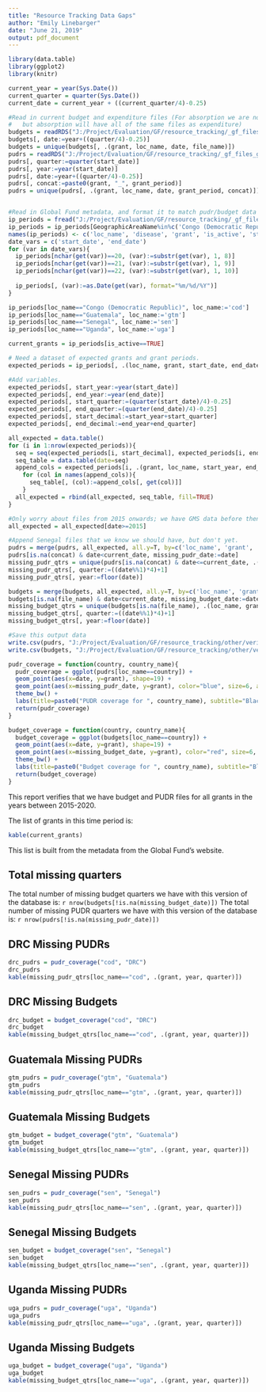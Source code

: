 ```yaml
---
title: "Resource Tracking Data Gaps"
author: "Emily Linebarger"
date: "June 21, 2019"
output: pdf_document
---
```


```r
library(data.table) 
library(ggplot2)
library(knitr)

current_year = year(Sys.Date())
current_quarter = quarter(Sys.Date())
current_date = current_year + ((current_quarter/4)-0.25)

#Read in current budget and expenditure files (For absorption we are not trying to make a complete time series, so this check is less relevant, 
#   but absorption will have all of the same files as expenditure)
budgets = readRDS("J:/Project/Evaluation/GF/resource_tracking/_gf_files_gos/combined_prepped_data/final_budgets.rds")
budgets[, date:=year+((quarter/4)-0.25)]
budgets = unique(budgets[, .(grant, loc_name, date, file_name)])
pudrs = readRDS("J:/Project/Evaluation/GF/resource_tracking/_gf_files_gos/combined_prepped_data/final_expenditures.rds")
pudrs[, quarter:=quarter(start_date)]
pudrs[, year:=year(start_date)]
pudrs[, date:=year+((quarter/4)-0.25)]
pudrs[, concat:=paste0(grant, "_", grant_period)]
pudrs = unique(pudrs[, .(grant, loc_name, date, grant_period, concat)])


#Read in Global Fund metadata, and format it to match pudr/budget data above. 
ip_periods = fread("J:/Project/Evaluation/GF/resource_tracking/_gf_files_gos/metadata/grant_agreement_implementation_periods_dataset_201963.csv")
ip_periods = ip_periods[GeographicAreaName%in%c('Congo (Democratic Republic)', 'Guatemala', 'Uganda', 'Senegal'), .(GeographicAreaName, ComponentName, GrantAgreementNumber, IsActive, ImplementationPeriodStartDate, ImplementationPeriodEndDate)]
names(ip_periods) <- c('loc_name', 'disease', 'grant', 'is_active', 'start_date', 'end_date') #Only need implementation period variables here! 
date_vars = c('start_date', 'end_date')
for (var in date_vars){
  ip_periods[nchar(get(var))==20, (var):=substr(get(var), 1, 8)]
  ip_periods[nchar(get(var))==21, (var):=substr(get(var), 1, 9)]
  ip_periods[nchar(get(var))==22, (var):=substr(get(var), 1, 10)]
  
  ip_periods[, (var):=as.Date(get(var), format="%m/%d/%Y")]
}

ip_periods[loc_name=="Congo (Democratic Republic)", loc_name:='cod']
ip_periods[loc_name=="Guatemala", loc_name:='gtm']
ip_periods[loc_name=="Senegal", loc_name:='sen']
ip_periods[loc_name=="Uganda", loc_name:='uga']

current_grants = ip_periods[is_active==TRUE]

# Need a dataset of expected grants and grant periods. 
expected_periods = ip_periods[, .(loc_name, grant, start_date, end_date)]

#Add variables. 
expected_periods[, start_year:=year(start_date)]
expected_periods[, end_year:=year(end_date)]
expected_periods[, start_quarter:=(quarter(start_date)/4)-0.25] 
expected_periods[, end_quarter:=(quarter(end_date)/4)-0.25] 
expected_periods[, start_decimal:=start_year+start_quarter]
expected_periods[, end_decimal:=end_year+end_quarter]

all_expected = data.table()
for (i in 1:nrow(expected_periods)){
  seq = seq(expected_periods[i, start_decimal], expected_periods[i, end_decimal], by=0.25)
  seq_table = data.table(date=seq)
  append_cols = expected_periods[i, .(grant, loc_name, start_year, end_year, start_quarter, end_quarter)]
    for (col in names(append_cols)){
      seq_table[, (col):=append_cols[, get(col)]]
    }  
  all_expected = rbind(all_expected, seq_table, fill=TRUE)
}

#Only worry about files from 2015 onwards; we have GMS data before then. 
all_expected = all_expected[date>=2015]

#Append Senegal files that we know we should have, but don't yet. 
pudrs = merge(pudrs, all_expected, all.y=T, by=c('loc_name', 'grant', 'date'))
pudrs[is.na(concat) & date<current_date, missing_pudr_date:=date]
missing_pudr_qtrs = unique(pudrs[is.na(concat) & date<=current_date, .(loc_name, grant, date)])
missing_pudr_qtrs[, quarter:=((date%%1)*4)+1]
missing_pudr_qtrs[, year:=floor(date)]

budgets = merge(budgets, all_expected, all.y=T, by=c('loc_name', 'grant', 'date'))
budgets[is.na(file_name) & date<current_date, missing_budget_date:=date]
missing_budget_qtrs = unique(budgets[is.na(file_name), .(loc_name, grant, date)])
missing_budget_qtrs[, quarter:=((date%%1)*4)+1]
missing_budget_qtrs[, year:=floor(date)]

#Save this output data
write.csv(pudrs, "J:/Project/Evaluation/GF/resource_tracking/other/verification/missing_pudr_coverage.csv", row.names=F)
write.csv(budgets, "J:/Project/Evaluation/GF/resource_tracking/other/verification/missing_budget_coverage.csv", row.names=F)

pudr_coverage = function(country, country_name){
  pudr_coverage = ggplot(pudrs[loc_name==country]) + 
  geom_point(aes(x=date, y=grant), shape=19) + 
  geom_point(aes(x=missing_pudr_date, y=grant), color="blue", size=6, alpha=0.5, shape=15) +
  theme_bw() + 
  labs(title=paste0("PUDR coverage for ", country_name), subtitle="Black circles show expected grant quarters,\nand colored squares show missing data", x="Date", y="Grant", caption="*Only for grants active during 2015-2020")
  return(pudr_coverage)
}

budget_coverage = function(country, country_name){
  budget_coverage = ggplot(budgets[loc_name==country]) + 
  geom_point(aes(x=date, y=grant), shape=19) + 
  geom_point(aes(x=missing_budget_date, y=grant), color="red", size=6, alpha=0.5, shape=15) +
  theme_bw() + 
  labs(title=paste0("Budget coverage for ", country_name), subtitle="Black circles show expected grant quarters,\nand colored squares show missing data", x="Date", y="Grant", caption="*Only for grants active during 2015-2020")
  return(budget_coverage)
}


```

This report verifies that we have budget and PUDR files for all grants in the years between 2015-2020.  

The list of grants in this time period is:  
```r
kable(current_grants)
```

This list is built from the metadata from the Global Fund's website.  

## Total missing quarters
The total number of missing budget quarters we have with this version of the database is: `r nrow(budgets[!is.na(missing_budget_date)])`
The total number of missing PUDR quarters we have with this version of the database is: `r nrow(pudrs[!is.na(missing_pudr_date)])`

## DRC Missing PUDRs
```r
drc_pudrs = pudr_coverage("cod", "DRC")
drc_pudrs
kable(missing_pudr_qtrs[loc_name=="cod", .(grant, year, quarter)])
```

## DRC Missing Budgets 
```r
drc_budget = budget_coverage("cod", "DRC")
drc_budget
kable(missing_budget_qtrs[loc_name=="cod", .(grant, year, quarter)])
```

## Guatemala Missing PUDRs
```r
gtm_pudrs = pudr_coverage("gtm", "Guatemala")
gtm_pudrs
kable(missing_pudr_qtrs[loc_name=="gtm", .(grant, year, quarter)])
```

## Guatemala Missing Budgets 
```r
gtm_budget = budget_coverage("gtm", "Guatemala")
gtm_budget
kable(missing_budget_qtrs[loc_name=="gtm", .(grant, year, quarter)])
```

## Senegal Missing PUDRs
```r
sen_pudrs = pudr_coverage("sen", "Senegal")
sen_pudrs
kable(missing_pudr_qtrs[loc_name=="sen", .(grant, year, quarter)])
```

## Senegal Missing Budgets 
```r
sen_budget = budget_coverage("sen", "Senegal")
sen_budget
kable(missing_budget_qtrs[loc_name=="sen", .(grant, year, quarter)])
```

## Uganda Missing PUDRs
```r
uga_pudrs = pudr_coverage("uga", "Uganda")
uga_pudrs
kable(missing_pudr_qtrs[loc_name=="uga", .(grant, year, quarter)])
```

## Uganda Missing Budgets 
```r
uga_budget = budget_coverage("uga", "Uganda")
uga_budget
kable(missing_budget_qtrs[loc_name=="uga", .(grant, year, quarter)])
```


